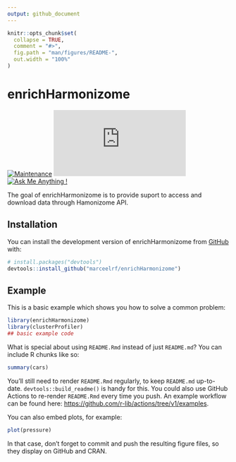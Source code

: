 ```yaml
---
output: github_document
---
```


<!-- README.md is generated from README.Rmd. Please edit that file -->

```r
knitr::opts_chunk$set(
  collapse = TRUE,
  comment = "#>",
  fig.path = "man/figures/README-",
  out.width = "100%"
)
```

# enrichHarmonizome

<!-- badges: start -->

[![Maintenance](https://img.shields.io/badge/Maintained%3F-yes-green.svg)](https://github.com/marceelrf/enrichHarmonizome/graphs/commit-activity)
[![GitHub license](https://badgen.net/github/license/Naereen/Strapdown.js)](https://github.com/marceelrf/enrichHarmonizome/blob/master/License)
[![Ask Me Anything !](https://img.shields.io/badge/Ask%20me-anything-1abc9c.svg)](https://github.com/marceelrf#-ask-me-anything)

<!-- badges: end -->

The goal of enrichHarmonizome is to provide suport to access and download data through Hamonizome API.

## Installation

You can install the development version of enrichHarmonizome from [GitHub](https://github.com/) with:

``` r
# install.packages("devtools")
devtools::install_github("marceelrf/enrichHarmonizome")
```

## Example

This is a basic example which shows you how to solve a common problem:

```r
library(enrichHarmonizome)
library(clusterProfiler)
## basic example code
```

What is special about using `README.Rmd` instead of just `README.md`? You can include R chunks like so:

```r
summary(cars)
```

You'll still need to render `README.Rmd` regularly, to keep `README.md` up-to-date. `devtools::build_readme()` is handy for this. You could also use GitHub Actions to re-render `README.Rmd` every time you push. An example workflow can be found here: <https://github.com/r-lib/actions/tree/v1/examples>.

You can also embed plots, for example:

```r
plot(pressure)
```

In that case, don't forget to commit and push the resulting figure files, so they display on GitHub and CRAN.
